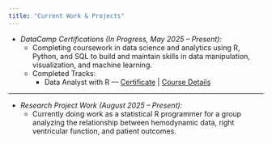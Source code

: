```yaml
---
title: "Current Work & Projects"
---
```


- *DataCamp Certifications (In Progress, May 2025 – Present):*  
  - Completing coursework in data science and analytics using R, Python, and SQL to build and maintain skills in data manipulation, visualization, and machine learning.
  - Completed Tracks:
    - Data Analyst with R — <a href="https://www.datacamp.com/statement-of-accomplishment/track/e3a37520d0eb121ff9858341b2d5786d8539018d?raw=1" target="_blank">Certificate</a> | <a href="https://www.datacamp.com/completed/statement-of-accomplishment/track/e3a37520d0eb121ff9858341b2d5786d8539018d" target="_blank">Course Details</a>
    
 ---   

- *Research Project Work (August 2025 – Present):*
  - Currently doing work as a statistical R programmer for a group analyzing the relationship between hemodynamic data, right ventricular function, and patient outcomes.

